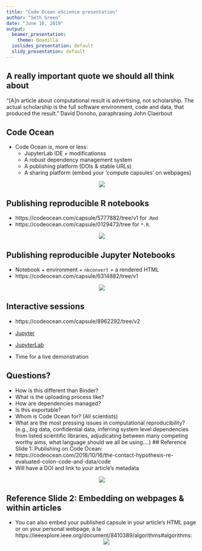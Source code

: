 ```yaml
---
title: "Code Ocean eScience presentation"
author: "Seth Green"
date: "June 10, 2019"
output:
  beamer_presentation:
    theme: Boadilla
  ioslides_presentation: default
  slidy_presentation: default
---
```


## A really important quote we should all think about
“[A]n article about computational result is advertising, not scholarship. The actual scholarship is the full software environment, code and data, that produced the result.” David Donoho, paraphrasing John Claerbout

## Code Ocean

- Code Ocean is, more or less:
  * JupyterLab IDE + modificationss
  * A robust dependency management system
  * A publishing platform (DOIs & stable URLs)
  * A sharing platform (embed your 'compute capsules' on webpages)
  
<center>![](./marwick-capsule.png)</center>

## Publishing reproducible R notebooks
* https://codeocean.com/capsule/5777882/tree/v1 for .`Rmd`
* https://codeocean.com/capsule/0129473/tree for `*.R`.

<center>![](./tempcon.png)</center>

## Publishing reproducible Jupyter Notebooks 
* Notebook + environment + `nbconvert` = a rendered HTML
* https://codeocean.com/capsule/6314882/tree/v1

<center>![](./rendered-html.png)</center>

## Interactive sessions 
- https://codeocean.com/capsule/8962292/tree/v2

- [Jupyter](https://help.codeocean.com/interactive-sessions/interactive-jupyter-sessions)

- [JupyterLab](https://help.codeocean.com/interactive-sessions/interactive-jupyter-sessions)

- Time for a live demonstration

## Questions?
- How is this different than Binder?
- What is the uploading process like?
- How are dependencies managed?
- Is this exportable?
- Whom is Code Ocean for? (All scientists)
- What are the most pressing issues in computational reproducibility? (e.g., big data, confidential data, inferring system level dependencies from listed scientific libraries, adjudicating between many competing worthy aims, what language should we all be using....)
## Reference Slide 1: Publishing on Code Ocean:
- https://codeocean.com/2018/10/16/the-contact-hypothesis-re-evaluated-colon-code-and-data/code
- Will have a DOI and link to your article's metadata

<center>![](./contact-doi.png)</center>

## Reference Slide 2: Embedding on webpages & within articles
- You can also embed your published capsule in your article's HTML page or on your personal webpage, a la https://ieeexplore.ieee.org/document/8410389/algorithms#algorithms:
<center>![](./ieee.png)</center>